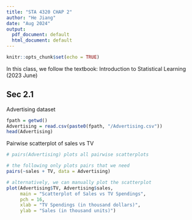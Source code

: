 ```yaml
---
title: "STA 4320 CHAP 2"
author: "He Jiang"
date: "Aug 2024"
output:
  pdf_document: default
  html_document: default
---
```


```r
knitr::opts_chunk$set(echo = TRUE)
```

In this class, we follow the textbook:
Introduction to Statistical Learning (2023 June)


## Sec 2.1

Advertising dataset
```r
fpath = getwd()
Advertising = read.csv(paste0(fpath, "/Advertising.csv"))
head(Advertising)
```

Pairwise scatterplot of sales vs TV
```r
# pairs(Advertising) plots all pairwise scatterplots

# the following only plots pairs that we need
pairs(~sales + TV, data = Advertising)

# alternatively, we can manually plot the scatterplot
plot(Advertising$TV, Advertising$sales,
     main = "Scatterplot of Sales vs TV Spendings",
     pch = 16,
     xlab = "TV Spendings (in thousand dollars)",
     ylab = "Sales (in thousand units)")
```




